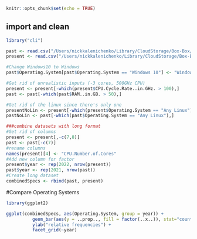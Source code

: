 
```r
knitr::opts_chunk$set(echo = TRUE)
```

## import and clean
```r
library("cli")

past <- read.csv("/Users/nickkalenichenko/Library/CloudStorage/Box-Box/uva/msds/orientation/2021-06-15-survey.csv")
present <- read.csv("/Users/nickkalenichenko/Library/CloudStorage/Box-Box/uva/msds/orientation/2022-06-14-survey.csv")

#Change Windows10 to Windows 
past$Operating.System[past$Operating.System == "Windows 10"] <- "Windows"

#Get rid of unrealistic inputs (-3 cores, 500GHz CPU)
present <- present[-which(present$CPU.Cycle.Rate..in.GHz. > 100),]
past <- past[-which(past$RAM..in.GB. > 50),]

#Get rid of the linux since there's only one
presentNoLin <- present[-which(present$Operating.System == "Any Linux"),]
pastNoLin <- past[-which(past$Operating.System == "Any Linux"),]

###combine datasets with long format
#Get rid of columns
present <- present[,-c(7,8)]
past <- past[-c(7)]
#rename columns
names(present)[4] <- "CPU.Number.of.Cores"
#Add new column for factor
present$year <- rep(2022, nrow(present))
past$year <- rep(2021, nrow(past))
#Create long dataset
combinedSpecs <- rbind(past, present)

```

#Compare Operating Systems
```r
library(ggplot2)

ggplot(combinedSpecs, aes(Operating.System, group = year)) + 
          geom_bar(aes(y = ..prop.., fill = factor(..x..)), stat="count") + 
          ylab("relative frequencies") +
          facet_grid(~year)


```



